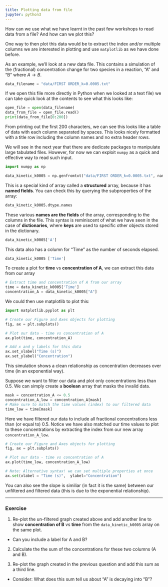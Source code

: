 ```yaml
---
title: Plotting data from file
jupyter: python3
---
```




How can we use what we have learnt in the past few workshops to read data from a file? And how can we plot this?

One way to then plot this data would be to extract the index and/or multiple columns we are interested in plotting and use `matplotlib` as we have done before.

As an example, we'll look at a new data file. This contains a simulation of the (fractional) concentration change for two species in a reaction, "A" and "B" where $A \rightarrow B$.

```python
data_filename = "data/FIRST ORDER_k=0.0005.txt"
```

If we open this file more directly in Python when we looked at a text file) we can take quick look at the contents to see what this looks like:

```python
open_file = open(data_filename)
data_from_file = open_file.read()
print(data_from_file[0:200])
```

From printing out the first 200 characters, we can see this looks like a table of data with each column separated by spaces. This looks nicely formatted with a title row including the column names and no extra header rows.

We will see in the next year that there are dedicate packages to manipulate large tabulated files. However, for now we can exploit `numpy` as a quick and effective way to read such input.

```python
import numpy as np

data_kinetic_k0005 = np.genfromtxt("data/FIRST ORDER_k=0.0005.txt", names=True)
```

This is a special kind of array called a **structured** array, because it has **named fields**. You can check this by querying the subproperties of the array:

```python
data_kinetic_k0005.dtype.names
```

These various **names are the fields** of the array, corresponding to the columns in the file. This syntax is reminiscent of what we have seen in the case of **dictionaries**, where **keys** are used to specific other objects stored in the dictionary.

```python
data_kinetic_k0005['A']
```

This data also has a column for "Time" as the number of seconds elapsed.

```python
data_kinetic_k0005 ['Time']
```

To create a plot for **time** vs **concentration of A**, we can extract this data from our array

```python
# Extract time and concentration of A from our array
time = data_kinetic_k0005['Time']
concentration_A = data_kinetic_k0005["A"]
```

We could then use matplotlib to plot this:

```python
import matplotlib.pyplot as plt

# Create our Figure and Axes objects for plotting
fig, ax = plt.subplots()

# Plot our data - time vs concentration of A
ax.plot(time, concentration_A)

# Add x and y labels for this data
ax.set_xlabel("Time (s)")
ax.set_ylabel("Concentration")
```

This simulation shows a clean relationship as concentration decreases over time (in an exponential way).

Suppose we want to filter our data and plot only concentrations less than 0.5. We can simply create a **boolean** array that masks the invalid data.

```python
mask = concentration_A <= 0.5
concentration_A_low = concentration_A[mask]
# Make sure to match the time values (index) to our filtered data
time_low = time[mask]
```

Here we have filtered our data to include all fractional concentrations less than (or equal to) 0.5. Notice we have also matched our time values to plot to these concentrations by extracting the index from our new array `concentration_A_low`.

```python
# Create our Figure and Axes objects for plotting
fig, ax = plt.subplots()

# Plot our data - time vs concentration of A
ax.plot(time_low, concentration_A_low)

# Note: Alternative syntax! we can set multiple properties at once
ax.set(xlabel = "Time (s)",  ylabel="Concentration")
```

You can also see the slope is similiar (in fact it is the same) between our unfiltered and filtered data (this is due to the exponential relationship).

---

### Exercise 

 1. Re-plot the un-filtered graph created above and add another line to show **concentration of B** vs **time**  from the `data_kinetic_k0005` array on the same plot. 
  - Can you include a label for A and B?


2. Calculate the the sum of the concentrations for these two columns (A and B).


3. Re-plot the graph created in the previous question and add this sum as a third line.

 - Consider: What does this sum tell us about "A" is decaying into "B"?




